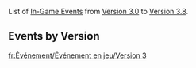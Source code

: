 {{HistoryTabs|In-Game Event|class=custom-tabs-default}}
List of [[In-Game Event]]s from [[Version 3.0]] to [[Version 3.8]].

==Events by Version==
{{Events by Version Tables|3|category=In-Game Events}}

[[fr:Événement/Événement en jeu/Version 3]]
